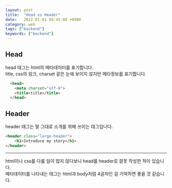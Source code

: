 ```yaml
---
layout: post
title:  "Head vs Header"
date:   2022-01-01 00:45:00 +0900
category: web
tags: ["backend"]
keywords: ["backend"]
---
```


## Head
head 태그는 html의 메타데이터를 표기합니다.  
title, css의 링크, charset 같은 눈에 보이지 않지만 메타정보를 표기합니다.  
```html
  <head>
    <meta charset="utf-8">
    <title>title</title>
  </head>
```

## Header
header 태그는 말 그대로 소개를 위해 쓰이는 태그입니다. 
```html
<header class="large-header">
    <h1>Introduce my story</h1>
</header>
```

---
html이나 css를 다룰 일이 많지 않다보니 head를 header로 잘못 작성한 적이 있습니다.  
메타데이터를 나타내는 태그는 html과 body처럼 4글자인 걸 기억하면 좋을 것 같습니다.  